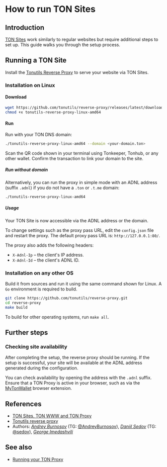
# How to run TON Sites

## Introduction

[TON Sites](https://blog.ton.org/ton-sites) work similarly to regular websites but require additional steps to set up. This guide walks you through the setup process.

## Running a TON Site

Install the [Tonutils Reverse Proxy](https://github.com/tonutils/reverse-proxy) to serve your website via TON Sites.

### Installation on Linux

#### Download

```bash
wget https://github.com/tonutils/reverse-proxy/releases/latest/download/tonutils-reverse-proxy-linux-amd64
chmod +x tonutils-reverse-proxy-linux-amd64
```

#### Run

Run with your TON DNS domain:

```bash
./tonutils-reverse-proxy-linux-amd64 --domain <your-domain.ton>
```

Scan the QR code shown in your terminal using Tonkeeper, Tonhub, or any other wallet. Confirm the transaction to link your domain to the site.

##### Run without domain

Alternatively, you can run the proxy in simple mode with an ADNL address (suffix `.adnl`) if you do not have a `.ton` or `.t.me` domain:

```bash
./tonutils-reverse-proxy-linux-amd64
```

##### Usage

Your TON Site is now accessible via the ADNL address or the domain.

To change settings such as the proxy pass URL, edit the `config.json` file and restart the proxy. The default proxy pass URL is: `http://127.0.0.1:80/`.

The proxy also adds the following headers:

- `X-Adnl-Ip` – the client's IP address.
- `X-Adnl-Id` – the client's ADNL ID.

### Installation on any other OS

Build it from sources and run it using the same command shown for Linux. A `Go` environment is required to build.

```bash
git clone https://github.com/tonutils/reverse-proxy.git
cd reverse-proxy
make build
```

To build for other operating systems, run `make all`.

## Further steps

### Checking site availability

After completing the setup, the reverse proxy should be running. If the setup is successful, your site will be available at the ADNL address generated during the configuration.

You can check availability by opening the address with the `.adnl` suffix. Ensure that a TON Proxy is active in your browser, such as via the [MyTonWallet](https://mytonwallet.io/) browser extension.

## References

- [TON Sites, TON WWW and TON Proxy](https://blog.ton.org/ton-sites)
- [Tonutils reverse proxy](https://github.com/tonutils/reverse-proxy)
- Authors: [_Andrey Burnosov_](https://github.com/AndreyBurnosov) (TG: [@AndreyBurnosov](https://t.me/AndreyBurnosov)), [_Daniil Sedov_](https://gusarich.com) (TG: [@sedov](https://t.me/sedov)), [_George Imedashvili_](https://github.com/drforse)

## See also

- [Running your TON Proxy](/v3/guidelines/web3/ton-proxy-sites/running-your-own-ton-proxy)

<Feedback />
